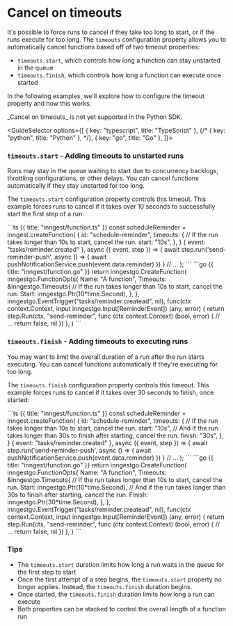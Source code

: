 
# Cancel on timeouts

It's possible to force runs to cancel if they take too long to start, or if the runs execute for too long.  The `timeouts` configuration property allows you to automatically cancel functions based off of two timeout properties:

- `timeouts.start`, which controls how long a function can stay unstarted in the queue
- `timeouts.finish`, which controls how long a function can execute once started


In the following examples, we'll explore how to configure the timeout property and how this works.

<Callout variant="warning">
  _Cancel on timeouts_ is not yet supported in the Python SDK.
</Callout>

<GuideSelector
  options={[
    { key: "typescript", title: "TypeScript" },
    {/* { key: "python", title: "Python" }, */},
    { key: "go", title: "Go" },
  ]}>


### `timeouts.start` - Adding timeouts to unstarted runs

Runs may stay in the queue waiting to start due to concurrency backlogs, throttling configurations, or other delays.  You can cancel functions automatically if they stay unstarted for too long.

The `timeouts.start` configuration property controls this timeout. This example forces runs to cancel if it takes over 10 seconds to successfully start the first step of a run:

<GuideSection show="typescript">
```ts {{ title: "inngest/function.ts" }}
const scheduleReminder = inngest.createFunction(
  {
    id: "schedule-reminder",
    timeouts: {
      // If the run takes longer than 10s to start, cancel the run.
      start: "10s",
    },
  }
  { event: "tasks/reminder.created" },
  async ({ event, step }) => {
    await step.run('send-reminder-push', async () => {
      await pushNotificationService.push(event.data.reminder)
    })
  }
  // ...
);
```
</GuideSection>

<GuideSection show="go">
```go {{ title: "inngest/function.go" }}
return inngestgo.CreateFunction(
	inngestgo.FunctionOpts{
		Name: "A function",
		Timeouts: &inngestgo.Timeouts{
			// If the run takes longer than 10s to start, cancel the run.
			Start: inngestgo.Ptr(10*time.Second),
		},
	},
	inngestgo.EventTrigger("tasks/reminder.createad", nil),
	func(ctx context.Context, input inngestgo.Input[ReminderEvent]) (any, error) {
		return step.Run(ctx, "send-reminder", func (ctx context.Context) (bool, error) {
			// ...
			return false, nil
		})
	},
)
```
</GuideSection>

### `timeouts.finish` - Adding timeouts to executing runs

You may want to limit the overall duration of a run after the run starts executing. You can cancel functions automatically if they're executing for too long.

The `timeouts.finish` configuration property controls this timeout. This example forces runs to cancel if it takes over 30 seconds to finish, once started:

<GuideSection show="typescript">
```ts {{ title: "inngest/function.ts" }}
const scheduleReminder = inngest.createFunction(
  {
    id: "schedule-reminder",
    timeouts: {
      // If the run takes longer than 10s to start, cancel the run.
      start: "10s",
      // And if the run takes longer than 30s to finish after starting, cancel the run.
      finish: "30s",
    },
  }
  { event: "tasks/reminder.created" },
  async ({ event, step }) => {
    await step.run('send-reminder-push', async () => {
      await pushNotificationService.push(event.data.reminder)
    })
  }
  // ...
);
```
</GuideSection>

<GuideSection show="go">
```go {{ title: "inngest/function.go" }}
return inngestgo.CreateFunction(
	inngestgo.FunctionOpts{
		Name: "A function",
		Timeouts: &inngestgo.Timeouts{
			// If the run takes longer than 10s to start, cancel the run.
			Start: inngestgo.Ptr(10*time.Second),
			// And if the run takes longer than 30s to finish after starting, cancel the run.
			Finish: inngestgo.Ptr(30*time.Second),
		},
	},
	inngestgo.EventTrigger("tasks/reminder.createad", nil),
	func(ctx context.Context, input inngestgo.Input[ReminderEvent]) (any, error) {
		return step.Run(ctx, "send-reminder", func (ctx context.Context) (bool, error) {
			// ...
			return false, nil
		})
	},
)
```
</GuideSection>

</GuideSelector>

### Tips

* The `timeouts.start` duration limits how long a run waits in the queue for the first step to start
* Once the first attempt of a step begins, the `timeouts.start` property no longer applies.  Instead, the `timeouts.finish` duration begins.
* Once started, the `timeouts.finish` duration limits how long a run can execute
* Both properties can be stacked to control the overall length of a function run
